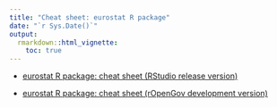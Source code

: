 ```yaml
---
title: "Cheat sheet: eurostat R package"
date: "`r Sys.Date()`"
output:
  rmarkdown::html_vignette:
    toc: true
---
```


 * [eurostat R package: cheat sheet (RStudio release version)](https://github.com/rstudio/cheatsheets/raw/master/eurostat.pdf)

 * [eurostat R package: cheat sheet (rOpenGov development version)](https://github.com/rOpenGov/eurostat/blob/master/inst/extras/cheatsheet/eurostat_cheatsheet.pdf)






